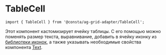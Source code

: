 
# TableCell

<RemadeInfo
  commponentName="TableCell"
  apiUrl="https://www.ag-grid.com/react-data-grid/component-cell-renderer/"
/>

```tsx
import { TableCell } from '@consta/ag-grid-adapter/TableCell';
```

Этот компонент кастомизирует ячейку таблицы. С его помощью можно поменять размер текста, выравнивание, добавить в ячейку иконку из [библиотеки иконок](https://uikit.consta.design/?path=/story/components-icons--playground), а также указывать необходимые свойства компонента
[Text](https://uikit.consta.design/?path=/story/components-text--playground).

<TableCellExample />
